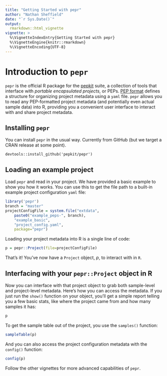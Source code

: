 ```yaml
---
title: "Getting Started with pepr"
author: "Nathan Sheffield"
date: "`r Sys.Date()`"
output: 
  rmarkdown::html_vignette
vignette: >
  %\VignetteIndexEntry{Getting Started with pepr}
  %\VignetteEngine{knitr::rmarkdown}
  %\VignetteEncoding{UTF-8}
---
```


# Introduction to `pepr`

`pepr` is the official R package for the [pepkit](https://pep.databio.org/en/2.0.0/) suite, a collection of tools that interface with *portable encapsulated projects*, or PEPs. [PEP format](https://pep.databio.org/en/2.0.0/) defines a structure for organizing project metadata using a `yaml` file. `pepr` allows you to read any PEP-formatted project metadata (and potentially even actual sample data) into R, providing you a convenient user interface to interact with and share project metadata. 

## Installing `pepr`

You can install `pepr` in the usual way. Currently from GitHub (but we target a CRAN release at some point).

```
devtools::install_github('pepkit/pepr')
```

## Loading an example project

Load `pepr` and read in your project. We have provided a basic example to show you how it works. You can use this to get the file path to a built-in example project configuration `yaml` file:


```r
library('pepr')
branch = "master"
projectConfigFile = system.file("extdata",
	paste0("example_peps-", branch),
	"example_basic",
	"project_config.yaml",
	package="pepr")
```

Loading your project metadata into R is a single line of code:

```r
p = pepr::Project(file=projectConfigFile)
```

That's it! You've now have a `Project` object, *p*, to interact with in `R`.

## Interfacing with your `pepr::Project` object in R

Now you can interface with that project object to grab both sample-level and project-level metadata. Here's how you can access the metadata. If you just run the `show()` function on your object, you'll get a simple report telling you a few basic stats, like where the project came from and how many samples it has:

```r
p
```

To get the sample table out of the project, you use the `samples()` function:

```r
sampleTable(p)
```

And you can also access the project configuration metadata with the `config()` function:

```r
config(p)
```

Follow the other vignettes for more advanced capabilities of `pepr`.
